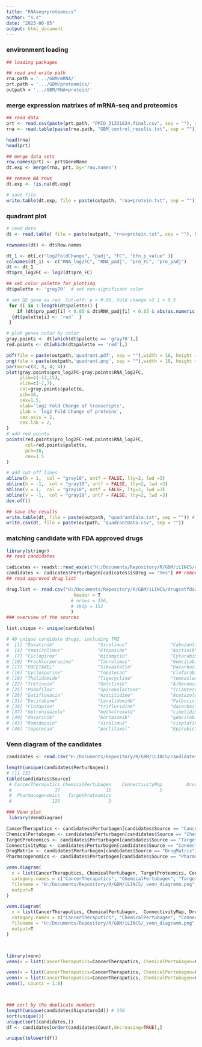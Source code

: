 ```yaml
---
title: "RNAseq+proteomics"
author: "s.s"
date: "2023-06-05"
output: html_document
---
```

### environment loading
```r
## loading packages

## read and write path
rna.path = '.../GBM/mRNA/'
prt.path = '.../GBM/proteomics/'
outpath = '.../GBM/RNA+protein/'

```

### merge expression matrixes of mRNA-seq and proteomics
```r
## read data
prt <- read.csv(paste(prt.path, "PMID_31331834.final.csv", sep = ""), row.names = 1)
rna <- read.table(paste(rna.path, "GBM_control_results.txt", sep = ""))

head(rna)
head(prt)

## merge data sets
row.names(prt) <- prt$GeneName
dt.exp <- merge(rna, prt, by='row.names')

## remove NA rows
dt.exp <- !is.na(dt.exp)

# save file
write.table(dt.exp, file = paste(outpath, "rna+protein.txt", sep = ""))

```


### quadrant plot
```r
# read data
dt <- read.table( file = paste(outpath, "rna+protein.txt", sep = ""), header = T, row.names = 1)

rownames(dt) <- dt$Row.names

dt_1 <- dt[,c("log2FoldChange", "padj", "FC", "bfn_p_value" )]
colnames(dt_1) <- c("RNA_log2FC", "RNA_padj", "pro_FC", "pro_padj")
dt <- dt_1
dt$pro_log2FC <- log2(dt$pro_FC)

## set color palette for plotting
dt$palette <- 'gray70'  # set non-significant color 

# set DE gene as red. Cut-off: p < 0.05, fold change >2 | < 0.5
 for (i in 1:length(dt$palette)) {
    if (dt$pro_padj[i] < 0.05 & dt$RNA_padj[i] < 0.05 & abs(as.numeric(dt$RNA_log2FC[i])) > 1 & abs(as.numeric(dt$pro_log2FC[i])) > 1)
  {dt$palette[i] <- 'red'  }
 }

# plot genes color by color
gray.points <- dt[which(dt$palette == 'gray70'),]
red.points <- dt[which(dt$palette == 'red'),]

pdf(file = paste(outpath,'quadrant.pdf', sep = ""),width = 10, height =8) # or
png(file = paste(outpath,'quadrant.png', sep = ""),width = 10, height =8, units = "in", res = 300)
par(mar=c(8, 8, 4, 4))
plot(gray.points$pro_log2FC~gray.points$RNA_log2FC,
     ylim=c(-12,15),
     xlim=c(-7,7),
     col=gray.points$palette,
     pch=16,
     cex=1.5,
     xlab='log2 Fold Change of transcripts',
     ylab = 'log2 Fold Change of proteins',
     cex.axis = 2,
     cex.lab = 2,
)
# add red points
points(red.points$pro_log2FC~red.points$RNA_log2FC,
       col=red.points$palette,
       pch=16,
       cex=1.5
) 

# add cut-off lines
abline(h = 1,  col = "gray10", untf = FALSE, lty=2, lwd =3)
abline(h = -1,  col = "gray10", untf = FALSE, lty=2, lwd =3)
abline(v = 1,  col = "gray10", untf = FALSE, lty=2, lwd =3)
abline(v = -1,  col = "gray10", untf = FALSE, lty=2, lwd =3)
dev.off()

## save the results
write.table(dt, file = paste(outpath, "quadrantData.txt", sep = "")) # or
write.csv(dt, file = paste(outpath, "quadrantData.csv", sep = ""))

```



### matching candidate with FDA approved drugs
```r
library(stringr)
## read candidates

cadicates <- readxl::read_excel("H:/Documents/Repository/R/GBM/iLINCS/candidatesFiltering.xlsx", sheet = 1)
candidates <- cadicates$Perturbagen[cadicates$isDrug == "Yes"] ## remove the questionable row
## read approved drug list

drug.list <- read.csv("H:/Documents/Repository/R/GBM/iLINCS/drugsatfda20230606/products.txt", sep = "\t",
                         header = T
                        # nrows = 156,
                        # skip = 152
                        )
### overview of the sources 

list.unique <- unique(candidates)

# 48 unique candidate drugs, including TMZ
#  [1] "Dasatinib"                "Sirolimus"                "Cabozantinib"            
#  [4] "temsirolimus"             "Etoposide"                "Axitinib"                
#  [7] "Ciclopirox"               "mitomycin"                "Cytarabine"              
# [10] "Prochlorperazine"         "Tacrolimus"               "Gemcitabine"             
# [13] "DOCETAXEL"                "Simvastatin"              "Dacarbazine"             
# [16] "Cyclosporine"             "Topotecan"                "Clofarabine"             
# [19] "Thalidomide"              "Tigecycline"              "temozolomide"            
# [22] "Tretinoin"                "Gefitinib"                "Albendazole"             
# [25] "Podofilox"                "Spironolactone"           "Triamterene"             
# [28] "Gatifloxacin"             "Azacitidine"              "Acetazolamide"           
# [31] "Decitabine"               "Lenalidomide"             "Palbociclib"             
# [34] "Clozapine"                "trifluridine"             "dacarbazine"             
# [37] "metronidazole"            "methotrexate"             "cimetidine"              
# [40] "dasatinib"                "bortezomib"               "gemcitabine"             
# [43] "Romidepsin"               "sirolimus"                "cisplatin"               
# [46] "topotecan"                "paclitaxel"               "Epirubicin hydrochloride"


```


### Venn diagram of the candidates
```r
candidates <- read.csv("H:/Documents/Repository/R/GBM/iLINCS/candidates.csv")

length(unique(candidates$Perturbagen))
# [1] 133
table(candidates$Source)
 # CancerTheraputics ChemicalPertubagen    ConnectivityMap         DrugMatrix 
 #                37                 15                  5                164 
 #  Pharmacogenomics   TargetProteomics 
 #               126                  3 

### Venn plot
 library(VennDiagram) 

CancerTheraputics <- candidates$Perturbagen[candidates$Source == "CancerTheraputics"]
ChemicalPertubagen <- candidates$Perturbagen[candidates$Source == "ChemicalPertubagen"]
TargetProteomics <- candidates$Perturbagen[candidates$Source == "TargetProteomics"]
ConnectivityMap <- candidates$Perturbagen[candidates$Source == "ConnectivityMap"]
DrugMatrix <- candidates$Perturbagen[candidates$Source == "DrugMatrix"]
Pharmacogenomics <- candidates$Perturbagen[candidates$Source == "Pharmacogenomics"]

venn.diagram(
  x = list(CancerTheraputics, ChemicalPertubagen, TargetProteomics, ConnectivityMap, DrugMatrix, Pharmacogenomics),
  category.names = c("CancerTheraputics", "ChemicalPertubagen", "TargetProteomics", "ConnectivityMap", "DrugMatrix", "Pharmacogenomics"),
  filename = "H:/Documents/Repository/R/GBM/iLINCS/_venn_diagramm.png",
  output=T
)

venn.diagram(
  x = list(CancerTheraputics, ChemicalPertubagen,  ConnectivityMap, DrugMatrix, Pharmacogenomics),
  category.names = c("CancerTheraputics", "ChemicalPertubagen", "ConnectivityMap", "DrugMatrix", "Pharmacogenomics"),
  filename = "H:/Documents/Repository/R/GBM/iLINCS/_venn_diagramm.png",
  output=T
)



library(venn)
venn(x = list(CancerTheraputics=CancerTheraputics, ChemicalPertubagen=ChemicalPertubagen, TargetProteomics=TargetProteomics, ConnectivityMap=ConnectivityMap, DrugMatrix=DrugMatrix, Pharmacogenomics=Pharmacogenomics), ilabels=TRUE, zcolor = "style", counts = TRUE)

venn(x = list(CancerTheraputics=CancerTheraputics, ChemicalPertubagen=ChemicalPertubagen,  ConnectivityMap=ConnectivityMap, DrugMatrix=DrugMatrix, Pharmacogenomics=Pharmacogenomics), ilabels=TRUE, zcolor = "style", counts = TRUE)
venn(x = list(CancerTheraputics=CancerTheraputics, ChemicalPertubagen=ChemicalPertubagen,  DrugMatrix=DrugMatrix, Pharmacogenomics=Pharmacogenomics), ilabels=TRUE, zcolor = "style", counts = T, ggplot = T)
venn(3, counts = 1:8)



### sort by the duplicate numbers
length(unique(candidates$SignatureId)) # 350
sort(unique())
unique(sort(candidates,))
df <- candidates[order(candidates$Count,decreasing=TRUE),]

unique(tolower(df))

```

